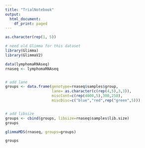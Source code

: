 ---
title: "TrialNotebook"
output:
  html_document:
    df_print: paged
---

```{r}

as.character(rep(1, 5))

```

```{r}
# need old Glimma for this dataset
library(Glimma)
library(GlimmaV2)

data(lymphomaRNAseq)
rnaseq <- lymphomaRNAseq


# add lane
groups <- data.frame(genotype=rnaseq$samples$group,
                     lane= as.character(c(rep(4,5),3,3)),
                     miscCont=c(rep(4000,5),300,250),
                     miscDisc=c("blue","red",rep("green",5)))


# add libsize
groups <- cbind(groups, libsize=rnaseq$samples$lib.size)
groups

```



```{r}

glimmaMDS(rnaseq, groups=groups)


```

```{r}
groups
```


